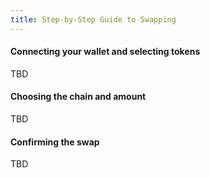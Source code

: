 ```yaml
---
title: Step-by-Step Guide to Swapping
---
```


#### Connecting your wallet and selecting tokens

TBD

#### Choosing the chain and amount

TBD

#### Confirming the swap

TBD
